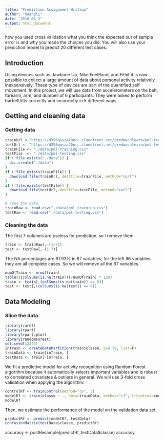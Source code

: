 ```yaml
---
title: "Prediction Assignment Writeup"
author: "huangli"
date: "2016-04-2"
output: html_document
---
```

 how you used cross validation
 what you think the expected out of sample error is
 and why you made the choices you did. 
 You will also use your prediction model to predict 20 different test cases.
 
## Introduction 
Using devices such as Jawbone Up, Nike FuelBand, and Fitbit it is now possible to collect a large amount of data about personal activity relatively inexpensively. These type of devices are part of the quantified self movement. In this project, we will use data from accelerometers on the belt, forearm, arm, and dumbell of 6 participants. They were asked to perform barbell lifts correctly and incorrectly in 5 different ways.

## Getting and cleaning data
### Getting data
```r
trainUrl <-"https://d396qusza40orc.cloudfront.net/predmachlearn/pml-training.csv"
testUrl <- "https://d396qusza40orc.cloudfront.net/predmachlearn/pml-testing.csv"
trainFile <- "./data/pml-training.csv"
testFile  <- "./data/pml-testing.csv"
if (!file.exists("./data")) {
  dir.create("./data")
}
if (!file.exists(trainFile)) {
  download.file(trainUrl, destfile=trainFile, method="curl")
}
if (!file.exists(testFile)) {
  download.file(testUrl, destfile=testFile, method="curl")
}

# read the data
trainRaw <- read.csv("./data/pml-training.csv")
testRaw <- read.csv("./data/pml-testing.csv")
```

### Cleaning the data
The first 7 columns are useless for prediction, so I remove them.
```r
train <- trainRaw[,-(1:7)]
test <- testRaw[,-(1:7)]
```
The NA percentages are 97.93% in 67 variables, for the left 86 variables they are all complete cases. So we will remove all the 67 variables.
```r
numOfTrain <- nrow(train)
table(((colSums(is.na(train)))/numOfTrain) * 100)
train <- train[,(colSums(is.na(train)) == 0)]
test <- test[,(colSums(is.na(test)) == 0)]
```

## Data Modeling
### Slice the data
```r
library(caret)
library(rpart)
library(rpart.plot)
library(randomForest)
set.seed(12345)
inTrain <- createDataPartition(train$classe, p=0.70, list=F)
trainData <- train[inTrain, ]
testData <- train[-inTrain, ]
```
We fit a predictive model for activity recognition using Random Forest algorithm because it automatically selects important variables and is robust to correlated covariates & outliers in general. We will use 3-fold cross validation when applying the algorithm.

```r
controlRf <- trainControl(method="cv", 3)
modelRf <- train(classe ~ ., data=trainData, method="rf", trControl=controlRf, ntree=250)
modelRf
```
Then, we estimate the performance of the model on the validation data set.
```r
predictRf <- predict(modelRf, testData)
confusionMatrix(testData$classe, predictRf)
```
accuracy <- postResample(predictRf, testData$classe)
accuracy
